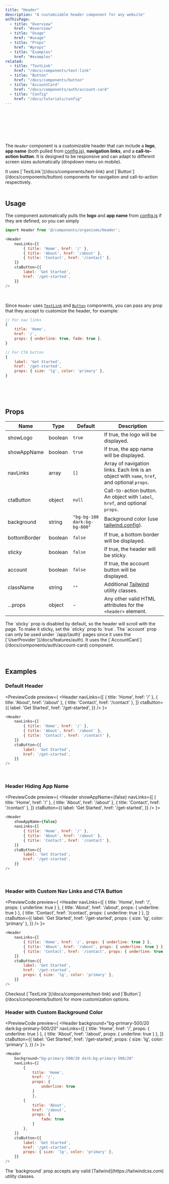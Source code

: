 ```yaml
---
title: "Header"
description: "A customizable header component for any website"
onThisPage:
  - title: "Overview"
    href: "#overview"
  - title: "Usage"
    href: "#usage"
  - title: "Props"
    href: "#props"
  - title: "Examples"
    href: "#examples"
related:
  - title: "TextLink"
    href: "/docs/components/text-link"
  - title: "Button"
    href: "/docs/components/button"
  - title: "AccountCard"
    href: "/docs/components/auth/account-card"
  - title: "Config"
    href: "/docs/tutorials/config"
---
```


<div id="overview" />

<br/>

<div className="flex flex-col w-full items-center justify-center gap-8">
    <Header
        navLinks={[
            { title: 'Home', href: '/', props: { underline: true } },
            { title: 'About', href: '/about', props: { underline: true } },
            { title: 'Contact', href: '/contact', props: { underline: true } },
        ]}
    />
    <Header
        ctaButton={{
            label: 'Get Started',
            href: '/get-started',
        }}
    />
    <Header
        showAppName={false}
        navLinks={[
            { title: 'Home', href: '/', props: { fade: true } },
            { title: 'About', href: '/about', props: { fade: true } },
            { title: 'Contact', href: '/contact', props: { fade: true } },
        ]}
    />
</div>

<br />

The `Header` component is a customizable header that can include a **logo**, **app name** (both pulled from [config.js](/docs/tutorials/config)), **navigation links**, and a **call-to-action button**.
It is designed to be responsive and can adapt to different screen sizes automatically (dropdown menu on mobile).

<Callout>
    It uses [`TextLink`](/docs/components/text-link) and [`Button`](/docs/components/button) components for navigation and call-to-action respectively.
</Callout>

<br/>
<br/>
<Divider />

<div id="usage" />

## Usage

The component automatically pulls the **logo** and **app name** from [config.js](/docs/tutorials/config) if they are defined, so you can simply

```javascript
import Header from '@/components/organisms/Header';

<Header
    navLinks={[
        { title: 'Home', href: '/' },
        { title: 'About', href: '/about' },
        { title: 'Contact', href: '/contact' },
    ]}
    ctaButton={{
        label: 'Get Started',
        href: '/get-started',
    }}
/>
```

<br/>

Since `Header` uses [`TextLink`](/docs/components/text-link) and [`Button`](/docs/components/button) components, you can pass any prop that they accept to customize the header, for example:
```javascript
// For nav links
{
    title: 'Home',
    href: '/',
    props: { underline: true, fade: true },
}

// For CTA button
{
    label: 'Get Started',
    href: '/get-started',
    props: { size: 'lg', color: 'primary' },
}
```

<br/>
<br/>
<br/>
<Divider />

<div id="props" />

## Props

| Name         | Type    | Default                      | Description                                                                                  |
|--------------|---------|------------------------------|----------------------------------------------------------------------------------------------|
| showLogo     | boolean | `true`                       | If true, the logo will be displayed.                                                         |
| showAppName  | boolean | `true`                       | If true, the app name will be displayed.                                                     |
| navLinks     | array   | `[]`                         | Array of navigation links. Each link is an object with `name`, `href`, and optional `props`. |
| ctaButton    | object  | `null`                       | Call-to-action button. An object with `label`, `href`, and optional `props`.                 |
| background   | string  | `"bg-bg-100 dark:bg-bg-800"` | Background color (use [tailwind.config](/docs/tutorials/config)).                            |
| bottomBorder | boolean | `false`                      | If true, a bottom border will be displayed.                                                  |
| sticky       | boolean | `false`                      | If true, the header will be sticky.                                                          |
| account      | boolean | `false`                      | If true, the account button will be displayed.                                               |
| className    | string  | `""`                         | Additional [Tailwind](https://tailwindcss.com) utility classes.                              |
| ...props     | object  | -                            | Any other valid HTML attributes for the <code>&lt;header&gt;</code> element.                 |

<Info>
    The `sticky` prop is disabled by default, so the header will scroll with the page. To make it sticky, set the `sticky` prop to `true`.
</Info>

<Caution>
    The `account` prop can only be used under `/app/(auth)` pages since it uses the [`UserProvider`](/docs/features/auth).
    It uses the [`AccountCard`](/docs/components/auth/account-card) component.
</Caution>

<br/>
<br/>
<br/>
<Divider />

<div id="examples" />

## Examples

### Default Header
<PreviewCode preview={
    <Header
        navLinks={[
            { title: 'Home', href: '/' },
            { title: 'About', href: '/about' },
            { title: 'Contact', href: '/contact' },
        ]}
        ctaButton={{
            label: 'Get Started',
            href: '/get-started',
        }}
    />
}>
```javascript
<Header
    navLinks={[
        { title: 'Home', href: '/' },
        { title: 'About', href: '/about' },
        { title: 'Contact', href: '/contact' },
    ]}
    ctaButton={{
        label: 'Get Started',
        href: '/get-started',
    }}
/>
```
</PreviewCode>

<br />

### Header Hiding App Name
<PreviewCode preview={
    <Header
        showAppName={false}
        navLinks={[
            { title: 'Home', href: '/' },
            { title: 'About', href: '/about' },
            { title: 'Contact', href: '/contact' },
        ]}
        ctaButton={{
            label: 'Get Started',
            href: '/get-started',
        }}
    />
}>
```javascript
<Header
    showAppName={false}
    navLinks={[
        { title: 'Home', href: '/' },
        { title: 'About', href: '/about' },
        { title: 'Contact', href: '/contact' },
    ]}
    ctaButton={{
        label: 'Get Started',
        href: '/get-started',
    }}
/>
```
</PreviewCode>

<br />

### Header with Custom Nav Links and CTA Button
<PreviewCode preview={
    <Header
        navLinks={[
            { title: 'Home', href: '/', props: { underline: true } },
            { title: 'About', href: '/about', props: { underline: true } },
            { title: 'Contact', href: '/contact', props: { underline: true } },
        ]}
        ctaButton={{
            label: 'Get Started',
            href: '/get-started',
            props: { size: 'lg', color: 'primary' },
        }}
    />
}>
```javascript
<Header
    navLinks={[
        { title: 'Home', href: '/', props: { underline: true } },
        { title: 'About', href: '/about', props: { underline: true } },
        { title: 'Contact', href: '/contact', props: { underline: true } },
    ]}
    ctaButton={{
        label: 'Get Started',
        href: '/get-started',
        props: { size: 'lg', color: 'primary' },
    }}
/>
```
</PreviewCode>

<Callout>
    Checkout [`TextLink`](/docs/components/text-link) and [`Button`](/docs/components/button) for more customization options.
</Callout>

<br />

### Header with Custom Background Color
<PreviewCode preview={
    <Header
        background="bg-primary-500/20 dark:bg-primary-500/20"
        navLinks={[
            { title: 'Home', href: '/', props: { underline: true } },
            { title: 'About', href: '/about', props: { underline: true } },
        ]}
        ctaButton={{
            label: 'Get Started',
            href: '/get-started',
            props: { size: 'lg', color: 'primary' },
        }}
    />
}>
```javascript
<Header
    background="bg-primary-500/20 dark:bg-primary-500/20"
    navLinks={[
        {
            title: 'Home',
            href: '/',
            props: {
                underline: true
            }
            },
        {
            title: 'About',
            href: '/about',
            props: {
                fade: true
            }
        },
    ]}
    ctaButton={{
        label: 'Get Started',
        href: '/get-started',
        props: { size: 'lg', color: 'primary' },
    }}
/>
```
</PreviewCode>

<Info>
    The `background` prop accepts any valid [Tailwind](https://tailwindcss.com) utility classes.
</Info>
